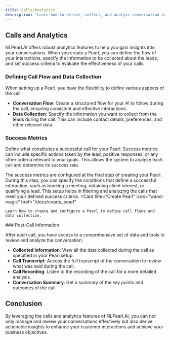 ```yaml
---
title: Calls/Analytics
description: 'Learn how to define, collect, and analyze conversation data and success metrics with NLPearl.AI.'
---
```



## Calls and Analytics

NLPearl.AI offers robust analytics features to help you gain insights into your conversations. When you create a Pearl, you can define the flow of your interactions, specify the information to be collected about the leads, and set success criteria to evaluate the effectiveness of your calls.


### Defining Call Flow and Data Collection

When setting up a Pearl, you have the flexibility to define various aspects of the call:

- **Conversation Flow**: Create a structured flow for your AI to follow during the call, ensuring consistent and effective interactions.
- **Data Collection**: Specify the information you want to collect from the leads during the call. This can include contact details, preferences, and other relevant data.

### Success Metrics

Define what constitutes a successful call for your Pearl. Success metrics can include specific actions taken by the lead, positive responses, or any other criteria relevant to your goals. This allows the system to analyze each call and determine its success rate. 

The success metrics are configured at the final step of creating your Pearl. During this step, you can specify the conditions that define a successful interaction, such as booking a meeting, obtaining client interest, or qualifying a lead. This setup helps in filtering and analyzing the calls that meet your defined success criteria.
<CardGroup cols={1}>
  <Card
    title="Create Pearl"
    icon="wand-magic"
    href="/docs/create_pearl"
  >
    Learn how to create and configure a Pearl to define call flows and data collection.
  </Card>
</CardGroup>
### Post-Call Information

After each call, you have access to a comprehensive set of data and tools to review and analyze the conversation:

- **Collected Information**: View all the data collected during the call as specified in your Pearl setup.
- **Call Transcript**: Access the full transcript of the conversation to review what was said during the call.
- **Call Recording**: Listen to the recording of the call for a more detailed analysis.
- **Conversation Summary**: Get a summary of the key points and outcomes of the call.

## Conclusion

By leveraging the calls and analytics features of NLPearl.AI, you can not only manage and review your conversations effectively but also derive actionable insights to enhance your customer interactions and achieve your business objectives.

